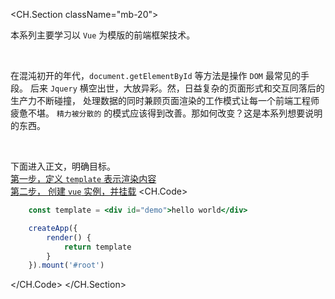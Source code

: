 <CH.Section className="mb-20">

本系列主要学习以 `Vue` 为模版的前端框架技术。

<br/>

在混沌初开的年代，`document.getElementById` 等方法是操作 `DOM` 最常见的手段。
后来 `Jquery` 横空出世，大放异彩。然，日益复杂的页面形式和交互同落后的生产力不断碰撞，
处理数据的同时兼顾页面渲染的工作模式让每一个前端工程师疲惫不堪。
`精力被分散的` 的模式应该得到改善。那如何改变？这是本系列想要说明的东西。

<br />

下面进入正文，明确目标。  
[第一步，定义 `template` 表示渲染内容](focus://demo.js#1[2:42])  
[第二步， 创建 `vue` 实例，并挂载](focus://demo.js#3:7)
<CH.Code>
```jsx demo.js
	const template = <div id="demo">hello world</div>

	createApp({
		render() {
			return template
		}
	}).mount('#root')
```
</CH.Code>
</CH.Section>
